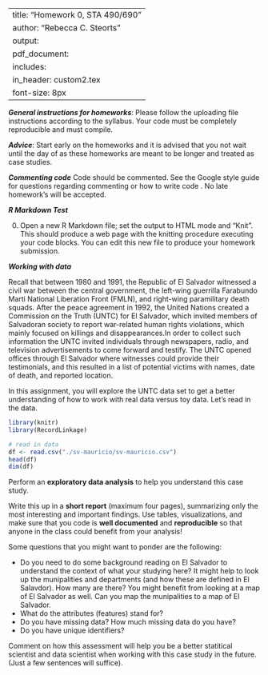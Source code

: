 
---
title: "Homework 0, STA 490/690"
author: "Rebecca C. Steorts"
output: 
     pdf_document:
      includes: 
          in_header: custom2.tex
font-size: 8px
---

***General instructions for homeworks***: Please follow the uploading file instructions according to the syllabus. Your code must be completely reproducible and must compile. 

***Advice***: Start early on the homeworks and it is advised that you not wait until the day of as these homeworks are meant to be longer and treated as case studies.

***Commenting code***
Code should be commented. See the Google style guide for questions regarding commenting or how to write 
code \url{https://google.github.io/styleguide/Rguide.xml}. No late homework's will be accepted.

***R Markdown Test***

0. Open a new R Markdown file; set the output to HTML mode and "Knit". This should produce a web page with the knitting procedure executing your code blocks. You can edit this new file to produce your homework submission.

***Working with data***

\textbf{Total points on assignment: 5 (reproducibility) + 10 points for the assignment.}

\section*{El Salvador Civil War}

Recall that between 1980 and 1991, the Republic of El Salvador witnessed a civil war between the central government, the left-wing guerrilla Farabundo Marti National Liberation Front (FMLN), and right-wing paramilitary death squads. After the peace agreement in 1992, the United Nations created a Commission on the Truth (UNTC) for El Salvador, which invited members of Salvadoran society to report war-related human rights violations, which mainly focused on killings and disappearances.In order to collect such information the UNTC invited individuals through newspapers, radio, and television advertisements to come forward and testify.  The UNTC opened offices through El Salvador where witnesses could provide their testimonials, and this resulted in a list of potential victims with names, date of death, and reported location.

In this assignment, you will explore the UNTC data set to get a better understanding of how to work with real data versus toy data. Let's read in the data. 

```r
library(knitr)
library(RecordLinkage)
```

```r
# read in data
df <- read.csv("./sv-mauricio/sv-mauricio.csv")
head(df)
dim(df)
```

\section*{Assignment: Exploratory Data Analysis and Collecting Background Information}

Perform an **exploratory data analysis** to help you understand this case study.  

Write this up in a **short report** (maximum four pages), summarizing only the most interesting and important findings. Use tables, visualizations, and make sure that you code is **well documented** and **reproducible** so that anyone in the class could benefit from your analysis! 

Some questions that you might want to ponder are the following:

- Do you need to do some background reading on El Salvador to understand the context of what your studying here? It might help to look up the munipalities and departments (and how these are defined in El Salavdor). How many are there? You might benefit from looking at a map of El Salvador as well. Can you map the munipalities to a map of El Salvador. 
- What do the attributes (features) stand for? 
- Do you have missing data? How much missing data do you have? 
- Do you have unique identifiers? 

Comment on how this assessment will help you be a better statitical scientist and data scientist when working with this case study in the future. (Just a few sentences will suffice).

 

